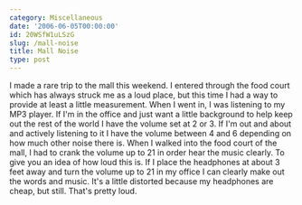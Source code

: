 ```yaml
---
category: Miscellaneous
date: '2006-06-05T00:00:00'
id: 20WSfW1uLSzG
slug: /mall-noise
title: Mall Noise
type: post
---
```


I made a rare trip to the mall this weekend. I entered through the
food court which has always struck me as a loud place, but this
time I had a way to provide at least a little measurement. When I
went in, I was listening to my MP3 player. If I'm in the office and
just want a little background to help keep out the rest of the
world I have the volume set at 2 or 3. If I'm out and about and
actively listening to it I have the volume between 4 and 6
depending on how much other noise there is. When I walked into the
food court of the mall, I had to crank the volume up to 21 in order
hear the music clearly. To give you an idea of how loud this is. If
I place the headphones at about 3 feet away and turn the volume up
to 21 in my office I can clearly make out the words and music. It's
a little distorted because my headphones are cheap, but still.
That's pretty loud.
